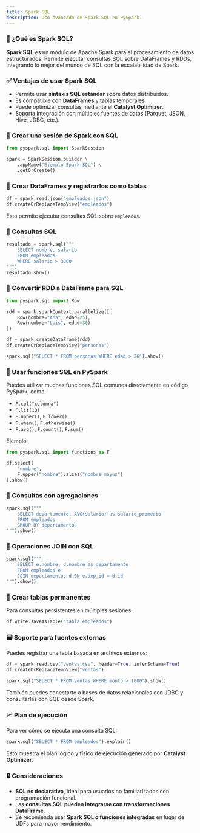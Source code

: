 ```yaml
---
title: Spark SQL
description: Uso avanzado de Spark SQL en PySpark.
---
```



### 🧠 ¿Qué es Spark SQL?

**Spark SQL** es un módulo de Apache Spark para el procesamiento de datos estructurados. Permite ejecutar consultas SQL sobre DataFrames y RDDs, integrando lo mejor del mundo de SQL con la escalabilidad de Spark.

### ✅ Ventajas de usar Spark SQL

* Permite usar **sintaxis SQL estándar** sobre datos distribuidos.
* Es compatible con **DataFrames** y tablas temporales.
* Puede optimizar consultas mediante el **Catalyst Optimizer**.
* Soporta integración con múltiples fuentes de datos (Parquet, JSON, Hive, JDBC, etc.).

### 🧪 Crear una sesión de Spark con SQL

```python
from pyspark.sql import SparkSession

spark = SparkSession.builder \
    .appName("Ejemplo Spark SQL") \
    .getOrCreate()
```

### 📘 Crear DataFrames y registrarlos como tablas

```python
df = spark.read.json("empleados.json")
df.createOrReplaceTempView("empleados")
```

Esto permite ejecutar consultas SQL sobre `empleados`.

### 🧾 Consultas SQL

```python
resultado = spark.sql("""
    SELECT nombre, salario 
    FROM empleados 
    WHERE salario > 3000
""")
resultado.show()
```

### 🔁 Convertir RDD a DataFrame para SQL

```python
from pyspark.sql import Row

rdd = spark.sparkContext.parallelize([
    Row(nombre="Ana", edad=25),
    Row(nombre="Luis", edad=30)
])

df = spark.createDataFrame(rdd)
df.createOrReplaceTempView("personas")

spark.sql("SELECT * FROM personas WHERE edad > 26").show()
```

### 🧩 Usar funciones SQL en PySpark

Puedes utilizar muchas funciones SQL comunes directamente en código PySpark, como:

* `F.col("columna")`
* `F.lit(10)`
* `F.upper()`, `F.lower()`
* `F.when()`, `F.otherwise()`
* `F.avg()`, `F.count()`, `F.sum()`

Ejemplo:

```python
from pyspark.sql import functions as F

df.select(
    "nombre",
    F.upper("nombre").alias("nombre_mayus")
).show()
```

### 🧮 Consultas con agregaciones

```python
spark.sql("""
    SELECT departamento, AVG(salario) as salario_promedio
    FROM empleados
    GROUP BY departamento
""").show()
```

### 🧾 Operaciones JOIN con SQL

```python
spark.sql("""
    SELECT e.nombre, d.nombre as departamento
    FROM empleados e
    JOIN departamentos d ON e.dep_id = d.id
""").show()
```

### 🧱 Crear tablas permanentes

Para consultas persistentes en múltiples sesiones:

```python
df.write.saveAsTable("tabla_empleados")
```

### 🗃️ Soporte para fuentes externas

Puedes registrar una tabla basada en archivos externos:

```python
df = spark.read.csv("ventas.csv", header=True, inferSchema=True)
df.createOrReplaceTempView("ventas")

spark.sql("SELECT * FROM ventas WHERE monto > 1000").show()
```

También puedes conectarte a bases de datos relacionales con JDBC y consultarlas con SQL desde Spark.

### 📈 Plan de ejecución

Para ver cómo se ejecuta una consulta SQL:

```python
spark.sql("SELECT * FROM empleados").explain()
```

Esto muestra el plan lógico y físico de ejecución generado por **Catalyst Optimizer**.

### 🔒 Consideraciones

* **SQL es declarativo**, ideal para usuarios no familiarizados con programación funcional.
* Las **consultas SQL pueden integrarse con transformaciones DataFrame**.
* Se recomienda usar **Spark SQL o funciones integradas** en lugar de UDFs para mayor rendimiento.